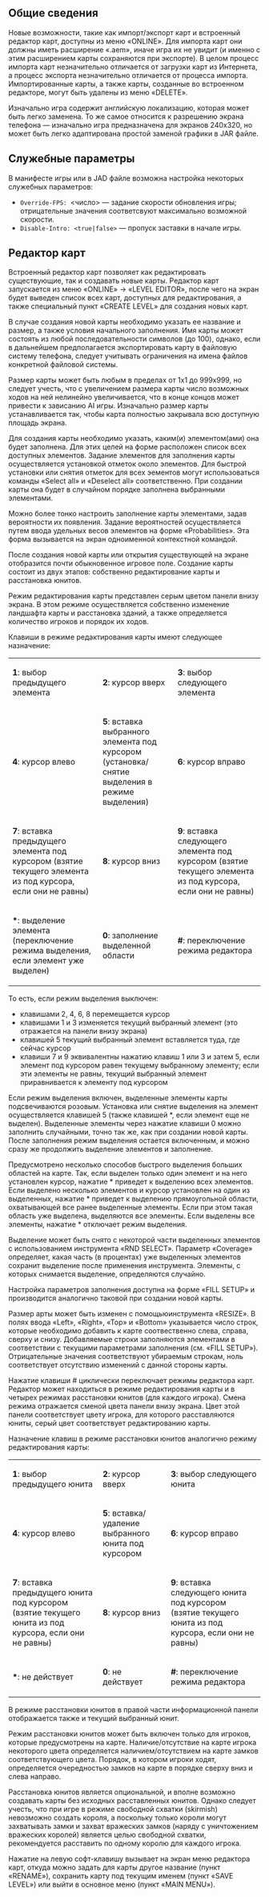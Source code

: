 == Общие сведения ==

Новые возможности, такие как импорт/экспорт карт и встроенный редактор карт, доступны из меню «ONLINE». Для импорта карт они должны иметь расширение «.aem», иначе игра их не увидит (и именно с этим расширением карты сохраняются при экспорте). В целом процесс импорта карт незначительно отличается от загрузки карт из Интернета, а процесс экспорта незначительно отличается от процесса импорта. Импортированные карты, а также карты, созданные во встроенном редакторе, могут быть удалены из меню «DELETE».

Изначально игра содержит английскую локализацию, которая может быть легко заменена. То же самое относится к разрешению экрана телефона — изначально игра предназначена для экранов 240x320, но может быть легко адаптирована простой заменой графики в JAR файле.

== Служебные параметры ==

В манифесте игры или в JAD файле возможна настройка некоторых служебных параметров:

* <code>Override-FPS: <число></code> — задание скорости обновления игры; отрицательные значения соответсвуют максимально возможной скорости.
* <code>Disable-Intro: <true|false></code> — пропуск заставки в начале игры.

== Редактор карт ==

Встроенный редактор карт позволяет как редактировать существующие, так и создавать новые карты. Редактор карт запускается из меню «ONLINE» -> «LEVEL EDITOR», после чего на экран будет выведен список всех карт, доступных для редактирования, а также специальный пункт «CREATE LEVEL» для создания новых карт.

В случае создания новой карты необходимо указать ее название и размер, а также условия начального заполнения. Имя карты может состоять из любой последовательности символов (до 100), однако, если в дальнейшем предполагается экспортировать карту в файловую систему телефона, следует учитывать ограничения на имена файлов конкретной файловой системы.

Размер карты может быть любым в пределах от 1x1 до 999x999, но следует учесть, что с увеличением размера карты число возможных ходов на ней нелинейно увеличивается, что в конце концов может привести к зависанию AI игры. Изначально размер карты устанавливается так, чтобы карта полностью закрывала всю доступную площадь экрана.

Для создания карты необходимо указать, каким(и) элементом(ами) она будет заполнена. Для этих целей на форме расположен список всех доступных элементов. Задание элементов для заполнения карты осуществляется установкой отметок около элементов. Для быстрой установки или снятия отметок для всех эементов могут использоваться команды «Select all» и «Deselect all» соответственно. При создании карты она будет в случайном порядке заполнена выбранными элементами.

Можно более тонко настроить заполнение карты элементами, задав вероятности их появления. Задание вероятностей осуществляется путем ввода удельных весов элементов на форме «Probabilities». Эта форма вызывается на экран одноименной контекстной командой.

После создания новой карты или открытия существующей на экране отобразится почти обыкновенное игровое поле. Создание карты состоит из двух этапов: собственно редактирование карты и расстановка юнитов.

Режим редактирования карты представлен серым цветом панели внизу экрана. В этом режиме осуществляется собственно изменение ландшафта карты и расстановка зданий, а также определяется количество игроков и порядок их ходов.

Клавиши в режиме редактирования карты имеют следующее назначение:

{| class="wikitable"
|-
| '''1''': выбор предыдущего элемента
| '''2''': курсор вверх
| '''3''': выбор следующего элемента
|-
| '''4''': курсор влево
| '''5''': вставка выбранного элемента под курсором (установка/снятие выделения в режиме выделения)
| '''6''': курсор вправо
|-
| '''7''': вставка предыдущего элемента под курсором (взятие текущего элемента из под курсора, если они не равны)
| '''8''': курсор вниз
| '''9''': вставка следующего элемента под курсором (взятие текущего элемента из под курсора, если они не равны)
|-
| '''*''': выделение элемента (переключение режима выделения, если элемент уже выделен)
| '''0''': заполнение выделенной области
| '''#''': переключение режима редактора
|}

То есть, если режим выделения выключен:

* клавишами 2, 4, 6, 8 перемещается курсор
* клавишами 1 и 3 изменяется текущий выбранный элемент (это отражается на панели внизу экрана)
* клавишей 5 текущий выбранный элемент вставляется туда, где сейчас курсор
* клавиши 7 и 9 эквивалентны нажатию клавиш 1 или 3 и затем 5, если элемент под курсором равен текущему выбранному элементу; если эти элементы не равны, текущий выбранный элемент приравнивается к элементу под курсором

Если режим выделения включен, выделенные элементы карты подсвечиваются розовым. Установка или снятие выделения на элемент осуществляется клавишей 5 (также клавишей *, если элемент еще не выделен). Выделенные элементы через нажатие клавиши 0 можно заполнить случайными, точно так же, как при создании новой карты. После заполнения режим выделения остается включенным, и можно сразу же продолжить выделение элементов и заполнение.

Предусмотрено несколько способов быстрого выделения больших областей на карте. Так, если выделен только один элемент и на него установлен курсор, нажатие * приведет к выделению всех элементов. Если выделено несколько элементов и курсор установлен на один из выделенных, нажатие * приведет к выделению прямоугольной области, охватывающей все ранее выделенные элементы. Если при этом такая область уже выделена, выделяются все элементы. Если выделены все элементы, нажатие * отключает режим выделения.

Выделение может быть снято с некоторой части выделенных элементов с использованием инструмента «RND SELECT». Параметр «Coverage» определяет, какая часть (в процентах) уже выделенных элементов сохранит выделение после применения инструмента. Элементы, с которых снимается выделение, определяются случайно.

Настройка параметров заполнения доступна на форме «FILL SETUP» и производится аналогично таковой при создании новой карты.

Размер арты может быть изменен с помощьюинструмента «RESIZE». В полях ввода «Left», «Right», «Top» и «Bottom» указывается число строк, которые необходимо добавить к карте соотвественно слева, справа, сверху и снизу. Добавляемые строки заполняются элементами в соответствии с текущими параметрами заполнения (см. «FILL SETUP»). Отрицательные значения соответствуют убираемым строкам, ноль соответствует отсутствию изменений с данной стороны карты.

Нажатие клавиши # циклически переключает режимы редактора карт. Редактор может находиться в режиме редактирования карты и в четырех режимах расстановки юнитов (для каждого игрока). Смена режима отражается сменой цвета панели внизу экрана. Цвет этой панели соответствует цвету игрока, для которого расставляются юниты, серый цвет соответствует редактированию карты.

Назначение клавиш в режиме расстановки юнитов аналогично режиму редактирования карты:

{| class="wikitable"
|-
| '''1''': выбор предыдущего юнита
| '''2''': курсор вверх
| '''3''': выбор следующего юнита
|-
| '''4''': курсор влево
| '''5''': вставка/удаление выбранного юнита под курсором
| '''6''': курсор вправо
|-
| '''7''': вставка предыдущего юнита под курсором (взятие текущего юнита из под курсора, если они не равны)
| '''8''': курсор вниз
| '''9''': вставка следующего юнита под курсором (взятие текущего юнита из под курсора, если они не равны)
|-
| '''*''': не действует
| '''0''': не действует
| '''#''': переключение режима редактора
|}

В режиме расстановки юнитов в правой части информационной панели отображается также и текущий выбранный юнит.

Режим расстановки юнитов может быть включен только для игроков, которые предусмотрены на карте. Наличие/отсутствие на карте игрока некоторого цвета определяется наличием/отсутствием на карте замков соответствующего цвета. Порядок, в котором игроки ходят, определяется очередностью замков на карте в порядке сверху вниз и слева направо.

Расстановка юнитов является опциональной, и вполне возможно создавать карты без исходных расставленных юнитов. Однако следует учесть, что при игре в режиме свободной схватки (skirmish) невозможно создать короля, а поскольку только короли могут захватывать замки и захват вражеских замков (наряду с уничтожением вражеских королей) является целью свободной схватки, рекомендуется расставить по одному королю для каждого игрока.

Нажатие на левую софт-клавишу вызывает на экран меню редактора карт, откуда можно задать для карты другое название (пункт «RENAME»), сохранить карту под текущим именем (пункт «SAVE LEVEL») или выйти в основное меню (пункт «MAIN MENU»).
